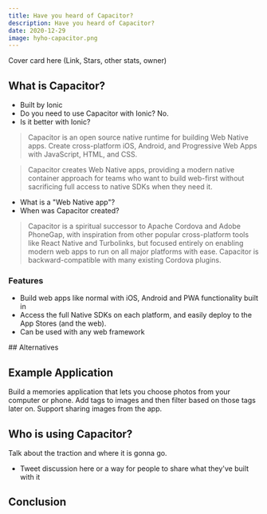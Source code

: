 ```yaml
---
title: Have you heard of Capacitor?
description: Have you heard of Capacitor?
date: 2020-12-29
image: hyho-capacitor.png
---
```


Cover card here (Link, Stars, other stats, owner)

## What is Capacitor?

- Built by Ionic
- Do you need to use Capacitor with Ionic? No.
- Is it better with Ionic?

> Capacitor is an open source native runtime for building Web Native apps. Create cross-platform iOS, Android, and Progressive Web Apps with JavaScript, HTML, and CSS.

> Capacitor creates Web Native apps, providing a modern native container approach for teams who want to build web-first without sacrificing full access to native SDKs when they need it.

- What is a "Web Native app"?
- When was Capacitor created?

> Capacitor is a spiritual successor to Apache Cordova and Adobe PhoneGap, with inspiration from other popular cross-platform tools like React Native and Turbolinks, but focused entirely on enabling modern web apps to run on all major platforms with ease. Capacitor is backward-compatible with many existing Cordova plugins.

### Features

- Build web apps like normal with iOS, Android and PWA functionality built in
- Access the full Native SDKs on each platform, and easily deploy to the App Stores (and the web).
- Can be used with any web framework

## Alternatives


## Example Application

Build a memories application that lets you choose photos from your computer or phone. Add tags to images and then filter based on those tags later on.
Support sharing images from the app.

## Who is using Capacitor?

Talk about the traction and where it is gonna go.

- Tweet discussion here or a way for people to share what they've built with it

## Conclusion